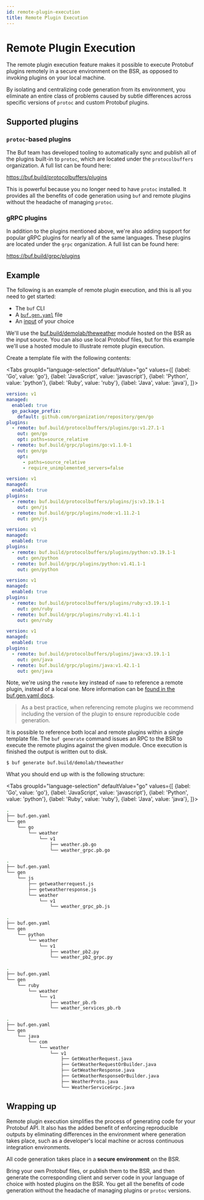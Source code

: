 ```yaml
---
id: remote-plugin-execution
title: Remote Plugin Execution
---
```



# Remote Plugin Execution

The remote plugin execution feature makes it possible to execute Protobuf plugins remotely in a secure environment on the BSR, as opposed to invoking plugins on your local machine.

By isolating and centralizing code generation from its environment, you eliminate an entire class of problems caused by subtle differences across specific versions of `protoc` and custom Protobuf plugins.

## Supported plugins

### `protoc`-based plugins

The Buf team has developed tooling to automatically sync and publish all of the plugins built-in to `protoc`, which are located under the `protocolbuffers` organization. A full list can be found here:

https://buf.build/protocolbuffers/plugins

This is powerful because you no longer need to have `protoc` installed. It provides all the benefits of code generation using `buf` and remote plugins without the headache of managing `protoc`.

### gRPC plugins

In addition to the plugins mentioned above, we're also adding support for popular gRPC plugins for nearly all of the same languages. These plugins are located under the `grpc` organization. A full list can be found here:

https://buf.build/grpc/plugins

## Example

The following is an example of remote plugin execution, and this is all you need to get started:

- The `buf` CLI
- A [`buf.gen.yaml`](../../configuration/v1/buf-gen-yaml.md) file 
- An [input](../../reference/inputs.md) of your choice

We'll use the [buf.build/demolab/theweather](https://buf.build/demolab/theweather) module hosted on the BSR as the input source. You can also use local Protobuf files, but for this example we'll use a hosted module to illustrate remote plugin execution.

Create a template file with the following contents: 

<Tabs
  groupId="language-selection"
  defaultValue="go"
  values={[
    {label: 'Go', value: 'go'},
    {label: 'JavaScript', value: 'javascript'},
    {label: 'Python', value: 'python'},
    {label: 'Ruby', value: 'ruby'},
    {label: 'Java', value: 'java'},
  ]}>
  <TabItem value="go">

```yaml title=buf.gen.yaml
version: v1
managed:
  enabled: true
  go_package_prefix:
    default: github.com/organization/repository/gen/go
plugins:
  - remote: buf.build/protocolbuffers/plugins/go:v1.27.1-1
    out: gen/go
    opt: paths=source_relative
  - remote: buf.build/grpc/plugins/go:v1.1.0-1
    out: gen/go
    opt:
      - paths=source_relative
      - require_unimplemented_servers=false
```

  </TabItem>
  <TabItem value="javascript">

```yaml title=buf.gen.yaml
version: v1
managed:
  enabled: true
plugins:
  - remote: buf.build/protocolbuffers/plugins/js:v3.19.1-1
    out: gen/js
  - remote: buf.build/grpc/plugins/node:v1.11.2-1
    out: gen/js
```

  </TabItem>
  <TabItem value="python">

```yaml title=buf.gen.yaml
version: v1
managed:
  enabled: true
plugins:
  - remote: buf.build/protocolbuffers/plugins/python:v3.19.1-1
    out: gen/python
  - remote: buf.build/grpc/plugins/python:v1.41.1-1
    out: gen/python
```
  
  </TabItem>
  <TabItem value="ruby">

```yaml title=buf.gen.yaml
version: v1
managed:
  enabled: true
plugins:
  - remote: buf.build/protocolbuffers/plugins/ruby:v3.19.1-1
    out: gen/ruby
  - remote: buf.build/grpc/plugins/ruby:v1.41.1-1
    out: gen/ruby
```

  </TabItem>
  <TabItem value="java">

```yaml title=buf.gen.yaml
version: v1
managed:
  enabled: true
plugins:
  - remote: buf.build/protocolbuffers/plugins/java:v3.19.1-1
    out: gen/java
  - remote: buf.build/grpc/plugins/java:v1.42.1-1
    out: gen/java
```

  </TabItem>
</Tabs>

Note, we're using the `remote` key instead of `name` to reference a remote plugin, instead of a local one. More information can be [found in the buf.gen.yaml docs](https://docs.buf.build/configuration/v1/buf-gen-yaml#name-or-remote).

> As a best practice, when referencing remote plugins we recommend including the version of the plugin to ensure reproducible code generation.

It is possible to reference both local and remote plugins within a single template file. The `buf generate` command issues an RPC to the BSR to execute the remote plugins against the given module. Once execution is finished the output is written out to disk.

```terminal
$ buf generate buf.build/demolab/theweather
```

What you should end up with is the following structure:

<Tabs
  groupId="language-selection"
  defaultValue="go"
  values={[
    {label: 'Go', value: 'go'},
    {label: 'JavaScript', value: 'javascript'},
    {label: 'Python', value: 'python'},
    {label: 'Ruby', value: 'ruby'},
    {label: 'Java', value: 'java'},
  ]}>
  <TabItem value="go">

```bash
.
├── buf.gen.yaml
└── gen
    └── go
        └── weather
            └── v1
                ├── weather.pb.go
                └── weather_grpc.pb.go
```

  </TabItem>
  <TabItem value="javascript">

```bash
.
├── buf.gen.yaml
└── gen
    └── js
        ├── getweatherrequest.js
        ├── getweatherresponse.js
        └── weather
            └── v1
                └── weather_grpc_pb.js
```

  </TabItem>
  <TabItem value="python">

```bash
.
├── buf.gen.yaml
└── gen
    └── python
        └── weather
            └── v1
                ├── weather_pb2.py
                └── weather_pb2_grpc.py
```
  
  </TabItem>
  <TabItem value="ruby">

```bash
.
├── buf.gen.yaml
└── gen
    └── ruby
        └── weather
            └── v1
                ├── weather_pb.rb
                └── weather_services_pb.rb
```

  </TabItem>
  <TabItem value="java">

```bash
.
├── buf.gen.yaml
└── gen
    └── java
        └── com
            └── weather
                └── v1
                    ├── GetWeatherRequest.java
                    ├── GetWeatherRequestOrBuilder.java
                    ├── GetWeatherResponse.java
                    ├── GetWeatherResponseOrBuilder.java
                    ├── WeatherProto.java
                    └── WeatherServiceGrpc.java
```

  </TabItem>
</Tabs>

## Wrapping up

Remote plugin execution simplifies the process of generating code for your Protobuf API. It also has the added benefit of enforcing reproducible outputs by eliminating differences in the environment where generation takes place, such as a developer's local machine or across continuous integration environments.

All code generation takes place in a **secure environment** on the BSR.

Bring your own Protobuf files, or publish them to the BSR, and then generate the corresponding client and server code in your language of choice with hosted plugins on the BSR. You get all the benefits of code generation without the headache of managing plugins or `protoc` versions.